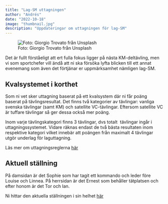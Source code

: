 ```yaml
---
title: "Lag-SM uttagningen"
author: "Andrés"
date: "2022-10-18"
image: "thumbnail.jpg"
description: "Uppdateringar om uttagningen för lag-SM"
---
```


![Foto: Giorgio Trovato från Unsplash](thumbnail.jpg)

Det är fullt förståeligt att ert fulla fokus ligger på nästa KM-deltävling, men vi som sportchefer vill ändå att ni ska försöka lyfta blicken till ett annat evenemang som även det förtjänar er uppmärksamhet nämligen lag-SM.

## Kvalsystemet i korthet

Som ni vet sker uttagning baserat på ett kvalsystem där ni får poäng baserat på tävlingsresultat. Det finns två kategorier av tävlingar: vanliga svenska tävlingar (samt KM) och satellite VC-tävlingar. Eftersom satellite VC är tuffare tävlingar så ger dessa också mer poäng.

Inom varje tävlingskategori finns 3 tävlingar, dvs totalt  tävlingar ingår i uttagningssystemet. Vidare räknas endast de två bästa resultaten inom respektive kategori vilket innebär att poängen från maximalt 4 tävlingar utgör underlag för laguttagning.

Läs mer om uttagningsreglerna [här](https://fffkm2022.netlify.app/posts/uttagning-till-lag-sm/)

## Aktuell ställning

På damsidan är det Sophie som har tagit ett kommando och leder före Louise och Linnea. På herrsidan är det Ernest som behåller tätplatsen och efter honom är det Tor och Ian.

Ni hittar den aktuella ställningen i sin helhet [här](https://fffkm2022.netlify.app/posts/uttagning-till-lag-sm/){#aktuell-ställning}\

